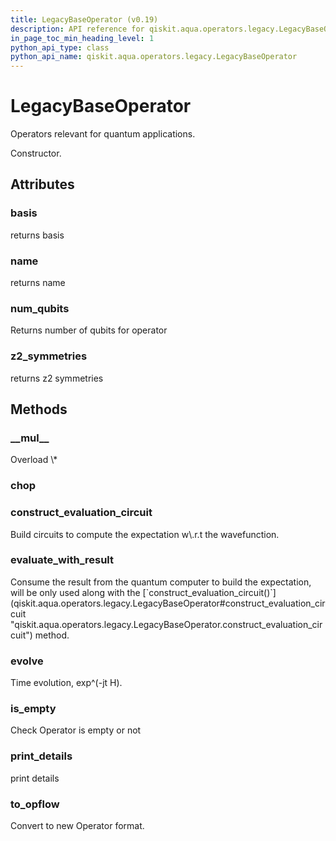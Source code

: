```yaml
---
title: LegacyBaseOperator (v0.19)
description: API reference for qiskit.aqua.operators.legacy.LegacyBaseOperator in qiskit v0.19
in_page_toc_min_heading_level: 1
python_api_type: class
python_api_name: qiskit.aqua.operators.legacy.LegacyBaseOperator
---
```


# LegacyBaseOperator

<Class id="qiskit.aqua.operators.legacy.LegacyBaseOperator" isDedicatedPage={true} github="https://github.com/qiskit-community/qiskit-aqua/tree/stable/0.7/qiskit/aqua/operators/legacy/base_operator.py" signature="LegacyBaseOperator(basis=None, z2_symmetries=None, name=None)" modifiers="class">
  Operators relevant for quantum applications.

  Constructor.

  ## Attributes

  <span id="legacybaseoperator-basis" />

  ### basis

  <Attribute id="qiskit.aqua.operators.legacy.LegacyBaseOperator.basis">
    returns basis
  </Attribute>

  <span id="legacybaseoperator-name" />

  ### name

  <Attribute id="qiskit.aqua.operators.legacy.LegacyBaseOperator.name">
    returns name
  </Attribute>

  <span id="legacybaseoperator-num-qubits" />

  ### num\_qubits

  <Attribute id="qiskit.aqua.operators.legacy.LegacyBaseOperator.num_qubits" modifiers="abstract property">
    Returns number of qubits for operator
  </Attribute>

  <span id="legacybaseoperator-z2-symmetries" />

  ### z2\_symmetries

  <Attribute id="qiskit.aqua.operators.legacy.LegacyBaseOperator.z2_symmetries">
    returns z2 symmetries
  </Attribute>

  ## Methods

  <span id="legacybaseoperator-mul" />

  ### \_\_mul\_\_

  <Function id="qiskit.aqua.operators.legacy.LegacyBaseOperator.__mul__" signature="LegacyBaseOperator.__mul__(other)" modifiers="abstract">
    Overload \*
  </Function>

  <span id="legacybaseoperator-chop" />

  ### chop

  <Function id="qiskit.aqua.operators.legacy.LegacyBaseOperator.chop" signature="LegacyBaseOperator.chop(threshold, copy=False)" modifiers="abstract" />

  <span id="legacybaseoperator-construct-evaluation-circuit" />

  ### construct\_evaluation\_circuit

  <Function id="qiskit.aqua.operators.legacy.LegacyBaseOperator.construct_evaluation_circuit" signature="LegacyBaseOperator.construct_evaluation_circuit(wave_function, statevector_mode, **kwargs)" modifiers="abstract">
    Build circuits to compute the expectation w\.r.t the wavefunction.
  </Function>

  <span id="legacybaseoperator-evaluate-with-result" />

  ### evaluate\_with\_result

  <Function id="qiskit.aqua.operators.legacy.LegacyBaseOperator.evaluate_with_result" signature="LegacyBaseOperator.evaluate_with_result(result, statevector_mode, **kwargs)" modifiers="abstract">
    Consume the result from the quantum computer to build the expectation, will be only used along with the [`construct_evaluation_circuit()`](qiskit.aqua.operators.legacy.LegacyBaseOperator#construct_evaluation_circuit "qiskit.aqua.operators.legacy.LegacyBaseOperator.construct_evaluation_circuit") method.
  </Function>

  <span id="legacybaseoperator-evolve" />

  ### evolve

  <Function id="qiskit.aqua.operators.legacy.LegacyBaseOperator.evolve" signature="LegacyBaseOperator.evolve(state_in, evo_time, num_time_slices, expansion_mode, expansion_order, **kwargs)" modifiers="abstract">
    Time evolution, exp^(-jt H).
  </Function>

  <span id="legacybaseoperator-is-empty" />

  ### is\_empty

  <Function id="qiskit.aqua.operators.legacy.LegacyBaseOperator.is_empty" signature="LegacyBaseOperator.is_empty()" modifiers="abstract">
    Check Operator is empty or not
  </Function>

  <span id="legacybaseoperator-print-details" />

  ### print\_details

  <Function id="qiskit.aqua.operators.legacy.LegacyBaseOperator.print_details" signature="LegacyBaseOperator.print_details()" modifiers="abstract">
    print details
  </Function>

  <span id="legacybaseoperator-to-opflow" />

  ### to\_opflow

  <Function id="qiskit.aqua.operators.legacy.LegacyBaseOperator.to_opflow" signature="LegacyBaseOperator.to_opflow()" modifiers="abstract">
    Convert to new Operator format.
  </Function>
</Class>

